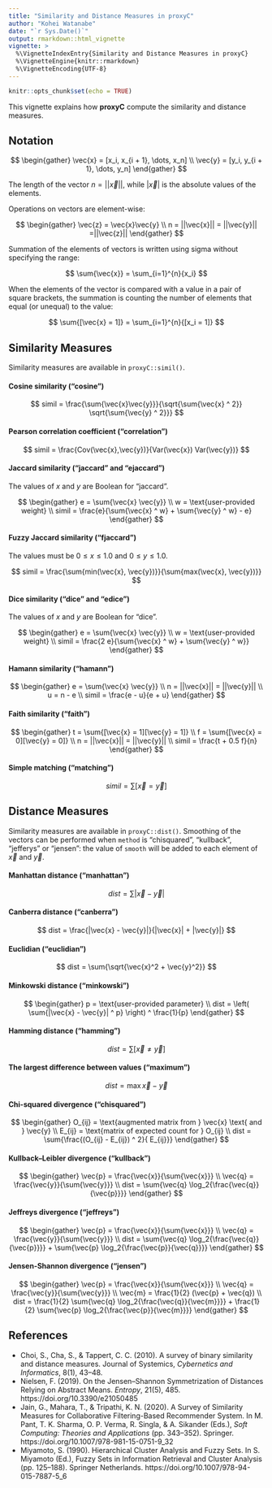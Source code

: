 ---
title: "Similarity and Distance Measures in proxyC"
author: "Kohei Watanabe"
date: "`r Sys.Date()`"
output: rmarkdown::html_vignette
vignette: >
  %\VignetteIndexEntry{Similarity and Distance Measures in proxyC}
  %\VignetteEngine{knitr::rmarkdown}
  %\VignetteEncoding{UTF-8}
---

```{r setup, include=FALSE}
knitr::opts_chunk$set(echo = TRUE)
```

This vignette explains how **proxyC** compute the similarity and distance measures.

## Notation

$$
\begin{gather}
\vec{x} = [x_i, x_{i + 1}, \dots, x_n] \\
\vec{y} = [y_i, y_{i + 1}, \dots, y_n]
\end{gather}
$$

The length of the vector $n = ||\vec{x}||$, while $|\vec{x}|$ is the absolute values of the elements.

Operations on vectors are element-wise:

$$
\begin{gather}
\vec{z} = \vec{x}\vec{y} \\
n = ||\vec{x}|| = ||\vec{y}|| =||\vec{z}||
\end{gather}
$$

Summation of the elements of vectors is written using sigma without specifying the range:

$$
\sum{\vec{x}} = \sum_{i=1}^{n}{x_i}
$$

When the elements of the vector is compared with a value in a pair of square brackets, the summation is counting the number of elements that equal (or unequal) to the value:

$$
\sum{[\vec{x} = 1]} = \sum_{i=1}^{n}{[x_i = 1]}
$$

## Similarity Measures

Similarity measures are available in `proxyC::simil()`.

#### Cosine similarity ("cosine")

$$
simil = \frac{\sum{\vec{x}\vec{y}}}{\sqrt{\sum{\vec{x} ^ 2}} \sqrt{\sum{\vec{y} ^ 2}}}
$$

#### Pearson correlation coefficient ("correlation")

$$
simil = \frac{Cov(\vec{x},\vec{y})}{Var(\vec{x}) Var(\vec{y})}
$$

#### Jaccard similarity ("jaccard" and "ejaccard")

The values of $x$ and $y$ are Boolean for "jaccard".

$$
\begin{gather}
e = \sum{\vec{x} \vec{y}} \\
w = \text{user-provided weight} \\
simil = \frac{e}{\sum{\vec{x} ^ w} + \sum{\vec{y} ^ w} - e}
\end{gather}
$$

#### Fuzzy Jaccard similarity ("fjaccard")

The values must be $0 \le x \le 1.0$ and $0 \le y \le 1.0$.

$$
simil = \frac{\sum{min(\vec{x}, \vec{y})}}{\sum{max(\vec{x}, \vec{y})}}
$$

#### Dice similarity ("dice" and "edice")

The values of $x$ and $y$ are Boolean for "dice".

$$
\begin{gather}
e = \sum{\vec{x} \vec{y}} \\
w = \text{user-provided weight} \\
simil = \frac{2 e}{\sum{\vec{x} ^ w} + \sum{\vec{y} ^ w}}
\end{gather}
$$

#### Hamann similarity ("hamann")

$$
\begin{gather}
e = \sum{\vec{x} \vec{y}} \\
n = ||\vec{x}|| = ||\vec{y}|| \\
u = n - e \\
simil = \frac{e - u}{e + u}
\end{gather}
$$

#### Faith similarity ("faith")

$$
\begin{gather}
t = \sum{[\vec{x} = 1][\vec{y} = 1]} \\
f = \sum{[\vec{x} = 0][\vec{y} = 0]} \\
n = ||\vec{x}|| = ||\vec{y}|| \\
simil = \frac{t + 0.5 f}{n}
\end{gather}
$$

#### Simple matching ("matching")

$$
simil = \sum{[\vec{x} = \vec{y}]}
$$

## Distance Measures

Similarity measures are available in `proxyC::dist()`. Smoothing of the vectors can be performed when `method` is "chisquared", "kullback", "jefferys" or "jensen": the value of `smooth` will be added to each element of $\vec{x}$ and $\vec{y}$.

#### Manhattan distance ("manhattan")

$$
dist = \sum{|\vec{x} - \vec{y}|}
$$

#### Canberra distance ("canberra")

$$
dist = \frac{|\vec{x} - \vec{y}|}{|\vec{x}| + |\vec{y}|}
$$

#### Euclidian ("euclidian")

$$
dist = \sum{\sqrt{\vec{x}^2 + \vec{y}^2}}
$$

#### Minkowski distance ("minkowski")

$$
\begin{gather}
p = \text{user-provided parameter} \\
dist = \left( \sum{|\vec{x} - \vec{y}| ^ p} \right) ^ \frac{1}{p}
\end{gather}
$$

#### Hamming distance ("hamming")

$$
dist = \sum{[\vec{x} \ne \vec{y}]}
$$ 

#### The largest difference between values ("maximum")

$$
dist = \max{\vec{x} - \vec{y}}
$$

#### Chi-squared divergence ("chisquared")

$$
\begin{gather}
O_{ij} = \text{augmented matrix from } \vec{x} \text{ and } \vec{y} \\
E_{ij} = \text{matrix of expected count for } O_{ij} \\
dist = \sum{\frac{(O_{ij} - E_{ij}) ^ 2}{ E_{ij}}}
\end{gather}
$$

#### Kullback--Leibler divergence ("kullback")

$$
\begin{gather}
\vec{p} = \frac{\vec{x}}{\sum{\vec{x}}} \\
\vec{q} = \frac{\vec{y}}{\sum{\vec{y}}} \\
dist = \sum{\vec{q} \log_2{\frac{\vec{q}}{\vec{p}}}}
\end{gather}
$$

#### Jeffreys divergence ("jeffreys")

$$
\begin{gather}
\vec{p} = \frac{\vec{x}}{\sum{\vec{x}}} \\
\vec{q} = \frac{\vec{y}}{\sum{\vec{y}}} \\
dist = \sum{\vec{q} \log_2{\frac{\vec{q}}{\vec{p}}}} + 
       \sum{\vec{p} \log_2{\frac{\vec{p}}{\vec{q}}}}
\end{gather}
$$

#### Jensen-Shannon divergence ("jensen")

$$
\begin{gather}
\vec{p} = \frac{\vec{x}}{\sum{\vec{x}}} \\
\vec{q} = \frac{\vec{y}}{\sum{\vec{y}}} \\
\vec{m} = \frac{1}{2} (\vec{p} + \vec{q}) \\
dist = \frac{1}{2} \sum{\vec{q} \log_2{\frac{\vec{q}}{\vec{m}}}} + 
       \frac{1}{2} \sum{\vec{p} \log_2{\frac{\vec{p}}{\vec{m}}}}
\end{gather}
$$

## References

- Choi, S., Cha, S., & Tappert, C. C. (2010). A survey of binary similarity and distance measures. Journal of Systemics, *Cybernetics and Informatics*, 8(1), 43–48.
- Nielsen, F. (2019). On the Jensen–Shannon Symmetrization of Distances Relying on Abstract Means. *Entropy*, 21(5), 485. https://doi.org/10.3390/e21050485
- Jain, G., Mahara, T., & Tripathi, K. N. (2020). A Survey of Similarity Measures for Collaborative Filtering-Based Recommender System. In M. Pant, T. K. Sharma, O. P. Verma, R. Singla, & A. Sikander (Eds.), *Soft Computing: Theories and Applications* (pp. 343–352). Springer. https://doi.org/10.1007/978-981-15-0751-9_32
- Miyamoto, S. (1990). Hierarchical Cluster Analysis and Fuzzy Sets. In S. Miyamoto (Ed.), Fuzzy Sets in Information Retrieval and Cluster Analysis (pp. 125–188). Springer Netherlands. https://doi.org/10.1007/978-94-015-7887-5_6



